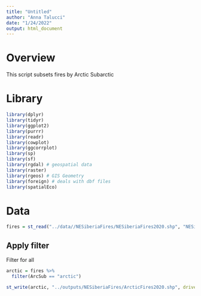 ```yaml
---
title: "Untitled"
author: "Anna Talucci"
date: "1/24/2022"
output: html_document
---
```

# Overview
This script subsets fires by Arctic Subarctic

# Library

```r
library(dplyr)
library(tidyr)
library(ggplot2)
library(purrr)
library(readr)
library(cowplot)
library(ggcorrplot)
library(sp)
library(sf)
library(rgdal) # geospatial data
library(raster)
library(rgeos) # GIS Geometry
library(foreign) # deals with dbf files
library(spatialEco)
```

# Data
```r
fires = st_read("../data//NESiberiaFires/NESiberiaFires2020.shp", "NESiberiaFires2020") 
```

## Apply filter

Filter for all
```r
arctic = fires %>% 
  filter(ArcSub == "arctic") 
```


```r
st_write(arctic, "../outputs/NESiberiaFires/ArcticFires2020.shp", driver="ESRI Shapefile") 
```
